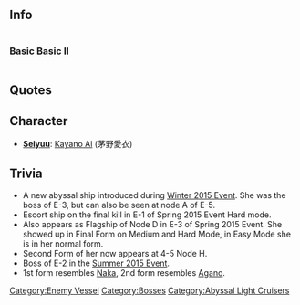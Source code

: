 ==Info==

<div style="display: inline-block;">
===Basic===
{{EnemyShipInfoKai|Light Cruiser Demon/|los=auto|los_max=auto|evasion=auto|evasion_max=auto|asw=auto|asw_max=auto}}
</div>

<div style="display: inline-block;">
===Basic II===
{{EnemyShipInfoKai|Light Cruiser Demon/II|los=auto|los_max=auto|evasion=auto|evasion_max=auto|asw=auto|asw_max=auto}}
</div>

{{EnemyShipCategoriesKai|Light Cruiser Demon/}}

==Quotes==
{{Abyssquote
|開幕前 =ニドトフジョウデキナイ…シンカイヘ……シズメッ!
|EN1 =Sink into the depth... which you can't surface again! 
|Note1 =As everyone should exist on the sea, 'the depths' means that of the ocean.  This quote is also translated to be based on spoken one. 
|砲撃 =サセヌゥ…サセヌワッ！ 
|EN0 =I won't let you... I won't let you!
|Note0 = 
|被弾 =ソノテイドカ… 
|EN2 =That's how strong you are...
|Note2 = 
|昼戦終了時 =ススムガ…イイサ…ソノ先には… 
|EN3 =Go ahead...and do... your worst...  beyond here is...
|Note3 =
|Clip1 = {{Audio|file=CL_Oni_Intro.ogg}}|Clip0 = {{Audio|file=CL_Oni_Attack.ogg}}|Clip2 = {{Audio|file=CL_Oni_Damaged.ogg}}|Clip3 = {{Audio|file=CL_Oni_Sunk.ogg}}}}

== Character ==
* '''[[Glossary#List of Vessels by Japanese Voice Actresses|Seiyuu]]''': [http://myanimelist.net/people/10765/ Kayano Ai] (茅野愛衣)

==Trivia==
* A new abyssal ship introduced during [[Winter 2015 Event]]. She was the boss of E-3, but can also be seen at node A of E-5.
* Escort ship on the final kill in E-1 of Spring 2015 Event Hard mode.
* Also appears as Flagship of Node D in E-3 of Spring 2015 Event. She showed up in Final Form on Medium and Hard Mode, in Easy Mode she is in her normal form.
* Second Form of her now appears at 4-5 Node H.
* Boss of E-2 in the [[Summer 2015 Event]].
* 1st form resembles [[Naka]], 2nd form resembles [[Agano]]. 
{{Enemyshiplist}}
[[Category:Enemy Vessel]]
[[Category:Bosses]]
[[Category:Abyssal Light Cruisers]]